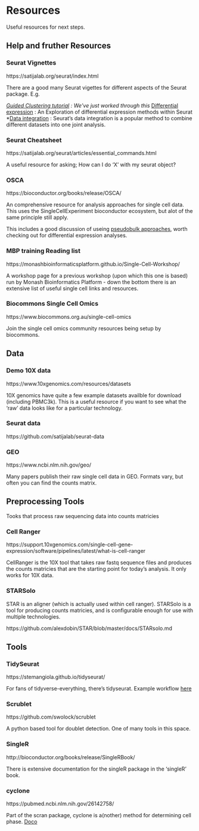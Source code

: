 # Resources

Useful resources for next steps.

<!-- There's alot more we could add here!, Cell type, python AnnData information, Galaxy informatio, trajectory inference inof ...-->

## Help and fruther Resources

### Seurat Vignettes {-}

https://satijalab.org/seurat/index.html
 
There are a good many Seurat vigettes for different aspects of the Seurat package. E.g. 

*[Guided Clustering tutorial](https://satijalab.org/seurat/articles/pbmc3k_tutorial.html) : We've just worked through this
*[Differential expression](https://satijalab.org/seurat/archive/v3.1/de_vignette.html) : An Exploration of differential expression methods within Seurat
*[Data integration](https://satijalab.org/seurat/articles/integration_introduction.html) : Seurat's data integration is a popular method to combine different datasets into one joint analysis.



### Seurat Cheatsheet {-}

https://satijalab.org/seurat/articles/essential_commands.html

A useful resource for asking; How can I do 'X' with my seurat object?


### OSCA {-}

https://bioconductor.org/books/release/OSCA/

An comprehensive resource for analysis approaches for single cell data. 
This uses the SingleCellExperiment bioconductor ecosystem, but alot of the same principle still apply. 

This includes a good discussion of useing [pseudobulk approaches](http://bioconductor.org/books/3.15/OSCA.multisample/multi-sample-comparisons.html#creating-pseudo-bulk-samples), worth checking out for  differential expression analyses.


### MBP training Reading list {-}

https://monashbioinformaticsplatform.github.io/Single-Cell-Workshop/

A workshop page for a previous workshop (upon which this one is based) run by Monash Bioinformatics Platform  - down the bottom there
is an extensive list of useful single cell links and resources.


### Biocommons Single Cell Omics {-}

https://www.biocommons.org.au/single-cell-omics

Join the single cell omics community resources being setup by biocommons. 


## Data

### Demo 10X data {-}

https://www.10xgenomics.com/resources/datasets

10X genomics have quite a few example datasets availble for download (including PBMC3k). 
This is a useful resource if you want to see what the 'raw' data looks like for a particular technology.


### Seurat data {-}

https://github.com/satijalab/seurat-data


### GEO {-}

https://www.ncbi.nlm.nih.gov/geo/

Many papers publish their raw single cell data in GEO. Formats vary, but often you can find the counts matrix.


<!-- ### scRNAseq {-} -->
<!-- https://bioconductor.org/packages/release/data/experiment/html/scRNAseq.html -->
<!-- Preloaded sce data. -->

## Preprocessing Tools

Tooks that process raw sequencing data into counts matricies

### Cell Ranger {-}

https://support.10xgenomics.com/single-cell-gene-expression/software/pipelines/latest/what-is-cell-ranger

CellRanger is the 10X tool that takes raw fastq sequence files and produces the counts matricies that are the starting point for today's analysis. It only works for 10X data.


### STARSolo {-}

STAR is an aligner (which is actually used within cell ranger). STARSolo is a tool for producing counts matricies, and is configurable enough for use with multiple technologies.

https://github.com/alexdobin/STAR/blob/master/docs/STARsolo.md


## Tools 


### TidySeurat {-}

https://stemangiola.github.io/tidyseurat/

For fans of tidyverse-everything, there's tidyseurat. Example workflow [here](https://tidytranscriptomics-workshops.github.io/bioc2022_tidytranscriptomics/articles/tidytranscriptomics_case_study.html)



### Scrublet {-}

https://github.com/swolock/scrublet

A python based tool for doublet detection. One of many tools in this space.


### SingleR {-}

http://bioconductor.org/books/release/SingleRBook/

There is extensive documentation for the singleR package in the 'singleR' book.


### cyclone {-}

https://pubmed.ncbi.nlm.nih.gov/26142758/

Part of the scran package, cyclone is a(nother) method for determining cell phase.
[Doco](https://rdrr.io/bioc/scran/man/cyclone.html)

<!-- tidyverse -->

<!-- singleR -->
<!-- celldex -->
<!-- library(SingleCellExperiment) -->
<!-- library(SingleR) -->
<!-- library(celldex) -->

<!-- For monocle: (not done.) -->
<!-- remotes::install_github('satijalab/seurat-wrappers') -->
<!-- onfigure: error: gdal-config not found or not executable. -->
<!-- remotes::install_github('rspatial/terra') -->
<!-- devtools::install_github('cole-trapnell-lab/monocle3') -->

